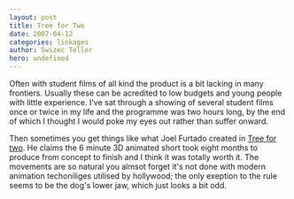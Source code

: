```yaml
---
layout: post
title: Tree for Two
date: 2007-04-12
categories: linkages
author: Swizec Teller
hero: undefined
---
```


Often with student films of all kind the product is a bit lacking in many frontiers. Usually these can be acredited to low budgets and young people with little experience. I've sat through a showing of several student films once or twice in my life and the programme was two hours long, by the end of which I thought I would poke my eyes out rather than suffer onward.

Then sometimes you get things like what Joel Furtado created in [Tree for two](http://joelfurtado.com/). He claims the 6 minute 3D animated short took eight months to produce from concept to finish and I think it was totally worth it. The movements are so natural you almsot forget it's not done with modern animation techoniliges utilised by hollywood; the only exeption to the rule seems to be the dog's lower jaw, which just looks a bit odd.
